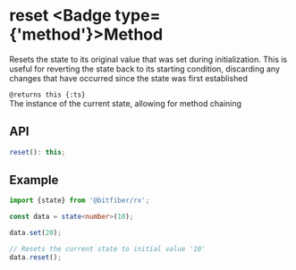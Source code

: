 
# reset <Badge type={'method'}>Method</Badge>

Resets the state to its original value that was set during initialization.
This is useful for reverting the state back to its starting condition, discarding any changes
that have occurred since the state was first established

`@returns this {:ts}`  
The instance of the current state, allowing for method chaining

## API

```ts copy
reset(): this;
```

## Example

```ts copy
import {state} from '@bitfiber/rx';

const data = state<number>(10);

data.set(20);

// Resets the current state to initial value '10'
data.reset();
```
